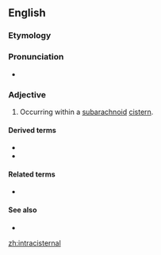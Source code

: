 ==English==

===Etymology===
{{prefix|intra|cisternal|lang=en}}

===Pronunciation===
* {{IPA|ˌɪntrəsɪˈstɝnɔl|lang=en}}

===Adjective===
{{en-adj|-}}

# {{label|en|medicine}} Occurring within a [[subarachnoid]] [[cistern]].

====Derived terms====
* {{l|en|intracisternally}}
* {{l|en|intracisternal A-particle}}

====Related terms====
* {{l|en|intercisternal}}

====See also====
* {{l|en|intrasternal}}

[[zh:intracisternal]]